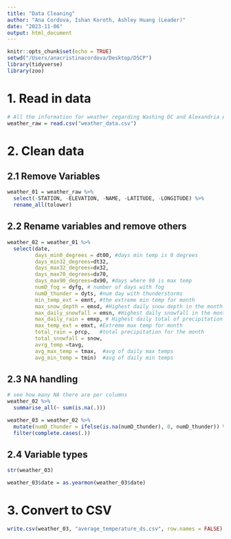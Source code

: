 ```yaml
---
title: "Data Cleaning"
author: "Ana Cordova, Ishan Koroth, Ashley Huang (Leader)"
date: "2023-11-06"
output: html_document
---
```


```r
knitr::opts_chunk$set(echo = TRUE)
setwd("/Users/anacristinacordova/Desktop/DSCP")
library(tidyverse)
library(zoo)
```

# 1. Read in data
```r
# All the information for weather regarding Washing DC and Alexandria Area
weather_raw = read.csv("weather_data.csv")
```

# 2. Clean data
## 2.1 Remove Variables 
```r
weather_01 = weather_raw %>%
  select(-STATION, -ELEVATION, -NAME, -LATITUDE, -LONGITUDE) %>%
  rename_all(tolower)
```

## 2.2 Rename variables and remove others
```r
weather_02 = weather_01 %>%
  select(date,
         days_min0_degrees = dt00, #days min temp is 0 degrees
         days_min32_degrees=dt32,
         days_max32_degrees=dx32,
         days_max70_degrees=dx70,
         days_max90_degrees=dx90, #days where 90 is max temp
         numD_fog = dyfg, # number of days with fog
         numD_thunder = dyts, #num day with thunderstorms
         min_temp_ext = emnt, #the extreme min temp for month
         max_snow_depth = emsd, #Highest daily snow depth in the month
         max_daily_snowfall = emsn, #Highest daily snowfall in the month     
         max_daily_rain = emxp, # Highest daily total of precipitation in the month     
         max_temp_ext = emxt, #Extreme max temp for month    
         total_rain = prcp,   #total precipitation for the month 
         total_snowfall = snow,
         avrg_temp =tavg,  
         avg_max_temp = tmax,  #avg of daily max temps
         avg_min_temp = tmin)  #avg of daily min temps 
```

## 2.3 NA handling 

```r
# see how many NA there are per columns
weather_02 %>%
  summarise_all(~ sum(is.na(.)))
```
```r
weather_03 = weather_02 %>%
  mutate(numD_thunder = ifelse(is.na(numD_thunder), 0, numD_thunder)) %>%
  filter(complete.cases(.))
```

## 2.4 Variable types
```r
str(weather_03)
```
```r
weather_03$date = as.yearmon(weather_03$date)
```

# 3. Convert to CSV
```r
write.csv(weather_03, "average_temperature_ds.csv", row.names = FALSE)
```
























